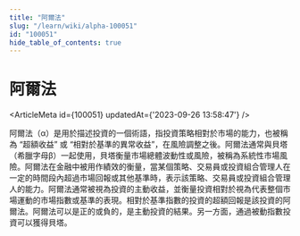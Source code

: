 ```yaml
---
title: "阿爾法"
slug: "/learn/wiki/alpha-100051"
id: "100051"
hide_table_of_contents: true
---
```



# 阿爾法

<ArticleMeta id={100051} updatedAt={'2023-09-26 13:58:47'} />
<div className='border-solid border-b border-t-0 my-4 border-[var(--ifm-color-gray-300)]' />

阿爾法（α）是用於描述投資的一個術語，指投資策略相對於市場的能力，也被稱為 “超額收益” 或 “相對於基準的異常收益”，在風險調整之後。阿爾法通常與貝塔（希臘字母β）一起使用，貝塔衡量市場總體波動性或風險，被稱為系統性市場風險。阿爾法在金融中被用作績效的衡量，當某個策略、交易員或投資組合管理人在一定的時間段內超過市場回報或其他基準時，表示該策略、交易員或投資組合管理人的能力。阿爾法通常被視為投資的主動收益，並衡量投資相對於視為代表整個市場運動的市場指數或基準的表現。相對於基準指數的投資的超額回報是該投資的阿爾法。阿爾法可以是正的或負的，是主動投資的結果。另一方面，通過被動指數投資可以獲得貝塔。
